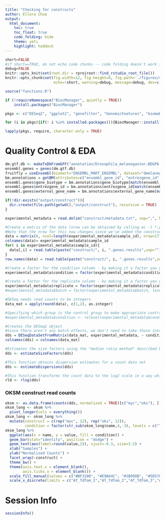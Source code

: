 ```yaml
---
title: "Checking for constructs"
author: Ellora Chua
output: 
  html_document:
    toc: true
    toc_float: true
    code_folding: hide
    theme: yeti
    highlight: haddock
---
```


```r
short=FALSE 
#if short==TRUE, do not echo code chunks -- code folding doesn't work if short == TRUE
debug=FALSE
knitr::opts_knit$set(root.dir = rprojroot::find_rstudio_root_file())
knitr::opts_chunk$set(fig.width=12, fig.height=8, fig.path='./figures/construct/',
                      echo=!short, warning=debug, message=debug, dev=c("png", "cairo_pdf"))
```

```r
source("functions.R")

if (!requireNamespace("BiocManager", quietly = TRUE))
    install.packages("BiocManager")

pkgs <- c("DESeq2", "ggplot2", "genefilter", "GenomicFeatures", "biomaRt", "knitr", "reshape2", "scales", "Biostrings", "BSgenome.Dmelanogaster.UCSC.dm6", "tidyverse", "pheatmap", "RColorBrewer", "DT", "enrichR", "factoextra", "cowplot")

for (i in pkgs){if(! i %in% installed.packages()){BiocManager::install(i)}}

lapply(pkgs, require, character.only = TRUE)
```

# Quality Control & EDA
```r
dm.gtf.db <- makeTxDbFromGFF("annotation/Drosophila_melanogaster.BDGP6.22.97.chr.gtf", format="gtf" )
ensembl.genes = genes(dm.gtf.db)
fruitfly = useEnsembl(biomart="ENSEMBL_MART_ENSEMBL", dataset="dmelanogaster_gene_ensembl", mirror = "uswest")
bm.annotations = getBM(attributes=c("ensembl_gene_id", "entrezgene_id", "gene_biotype", "external_gene_name"), mart=fruitfly, filters="ensembl_gene_id", values=ensembl.genes$gene_id, uniqueRows=TRUE)
ensembl.genes$gene_biotype = bm.annotations$gene_biotype[match(ensembl.genes$gene_id, bm.annotations$ensembl_gene_id) ]
ensembl.genes$entrezgene_id = bm.annotations$entrezgene_id[match(ensembl.genes$gene_id, bm.annotations$ensembl_gene_id) ]
ensembl.genes$external_gene_name = bm.annotations$external_gene_name[match(ensembl.genes$gene_id, bm.annotations$ensembl_gene_id) ]

if(!dir.exists("output/construct")){
  dir.create(file.path(getwd(),"output/construct"), recursive = TRUE)
}
```

```r
experimental_metadata = read.delim("construct/metadata.txt", sep=",", header=TRUE, stringsAsFactors=FALSE)

#Create a matrix of the data (nrow can be obtained by calling wc -l *.genes.results in terminal; note -1 for header)
#Note that the nrow for this now changes since we've added the construct
data = matrix(0, ncol=length(experimental_metadata$sample_id), nrow=17717)
colnames(data)= experimental_metadata$sample_id
for( i in experimental_metadata$sample_id){
  data[,i] = read.table(paste("construct/", i, ".genes.results",sep=""), sep="\t", header=TRUE)$expected_count
}
row.names(data) = read.table(paste("construct/", i, ".genes.results",sep=""), sep="\t", header=TRUE)$gene_id

#Create a factor for the condition column - by making it a factor you give it an order
experimental_metadata$condition = factor(experimental_metadata$condition, levels=c("Control", "OKSM", "Senolytic", "Senolytic_OKSM"))

#Create a factor for the replicate column - by making it a factor you give it an order
experimental_metadata$replicate = factor(experimental_metadata$replicate, levels=c("1", "2", "3"))
#experimental_metadata$batch = factor(experimental_metadata$batch, levels=c("1", "2", "3"))

#DESeq needs read counts to be integers
data_mat = apply(round(data), c(1,2), as.integer)

#Specifying which group is the control group to make appropriate contrasts downstream
#experimental_metadata$condition <- relevel(experimental_metadata$condition, ref = "Control")

#Creates the DESeq2 object
#Since there aren't any batch effects, we don't need to take those into account
dds = DESeqDataSetFromMatrix(data_mat, experimental_metadata, ~ condition)
colnames(dds) = colnames(data_mat)

#Estimates the size factors using the "median ratio method" described by Equation 5 in Anders and Huber (2010)
dds <- estimateSizeFactors(dds) 

#This function obtains dispersion estimates for a count data set
dds <- estimateDispersions(dds)

#This function transforms the count data to the log2 scale in a way which minimizes differences between samples for rows with small counts
rld <- rlog(dds)
```

### OKSM construct read counts
```r
oksm <- as.data.frame(counts(dds, normalized = TRUE)[c("myc","oks"), ])
oksm_long <- oksm %>%
  pivot_longer(cols = everything())
oksm_long <- oksm_long %>%
  mutate(construct = c(rep("myc", 12), rep("oks", 12)),
         condition = factor(str_sub(oksm_long$name,4,-3), levels = c("TdTom", "OKSM", "Sen", "Sen_OKSM")))
oksm_long %>%
  ggplot(aes(x = name, y = value, fill = condition)) + 
  geom_bar(stat="identity", position = "dodge") +
  geom_text(aes(label=round(value,2)), vjust=-0.3, size=3.5) + 
  xlab("Samples") +
  ylab("Normalised Counts") +
  facet_wrap(~construct) +
  theme_bw() +
  theme(axis.text.x = element_blank(),
        axis.ticks.x = element_blank()) +
  scale_fill_manual(values = c("#BF3100", "#E9B44C", "#1B998B", "#5D576B")) +
  scale_x_discrete(limits = c("AT_TdTom_1","AT_TdTom_2","AT_TdTom_3","AT_OKSM_1","AT_OKSM_2","AT_OKSM_3","AT_Sen_1","AT_Sen_2","AT_Sen_3","AT_Sen_OKSM_1","AT_Sen_OKSM_2","AT_Sen_OKSM_3"))
```
# Session Info
```r
sessionInfo()
```